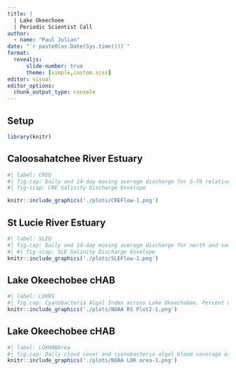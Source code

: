 ```yaml
---
title: |
  | Lake Okeechoee
  | Periodic Scientist Call
author:
  - name: "Paul Julian"
date: "`r paste0(as.Date(Sys.time()))`"
format: 
  revealjs:
      slide-number: true
      theme: [simple,custom.scss]
editor: visual
editor_options: 
  chunk_output_type: console
---
```


## Setup {visibility="hidden"}

```r
library(knitr)
```

## Caloosahatchee River Estuary

```r
#| label: CREQ
#| fig.cap: Daily and 14-day moving average discharge for S-79 relative to the Northern Estuaries RECOVER performance measure for the recent 30-day period.
#| fig-scap: CRE Salinity Discharge Envelope

knitr::include_graphics('./plots/CREFlow-1.png')

```

## St Lucie River Estuary

```r
#| label: SLEQ
#| fig.cap: Daily and 14-day moving average discharge for north and south fork relative to the Northern Estuaries RECOVER performance measure for the recent 30-day period.
#| #| fig-scap: SLE Salinity Discharge Envelope
knitr::include_graphics('./plots/SLEFlow-1.png')

```

## Lake Okeechobee cHAB

```r
#| label: LOKRS
#| fig.cap: Cyanobacteria Algal Index across Lake Okeechobee. Percent area based on open water coverage (Lake Area minus Littoral Zone). Windrose plot (bottom right) summarizing breakpoint wind data for the last 3 days using Tukey five-number summarise (i.e. boxplot). HAB Data from NOAA NCCOS HAB data explorer. Wind Data from SFWMD site LZ40.Data are provisional and subject to change.
knitr::include_graphics('./plots/NOAA RS Plot2-1.png')

```

## Lake Okeechobee cHAB

```r
#| label: LOKHABArea
#| fig.cap: Daily cloud cover and cyanobacteria algal bloom coverage of Lake Okeechobee. Percent area based on open water coverage (Lake Area minus Littoral Zone). Data from NOAA NCCOS HAB data explorer. Data are provisional and subject to change.
knitr::include_graphics('./plots/NOAA LOK area-1.png')

```
